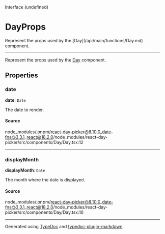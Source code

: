 <SectionTitle>Interface (undefined)</SectionTitle>

# DayProps

<Description>
Represent the props used by the [Day](/api/main/functions/Day.md) component.
</Description>

---

Represent the props used by the [Day](/api/main/functions/Day.md) component.

## Properties

<a id="date" name="date"></a>

### date

<SignatureMemberIdentifier>**date**: `Date`</SignatureMemberIdentifier>

The date to render.

#### Source

node\_modules/.pnpm/react-day-picker@8.10.0\_date-fns@3.3.1\_react@18.2.0/node\_modules/react-day-picker/src/components/Day/Day.tsx:12

***

<a id="displaymonth" name="displaymonth"></a>

### displayMonth

<SignatureMemberIdentifier>**displayMonth**: `Date`</SignatureMemberIdentifier>

The month where the date is displayed.

#### Source

node\_modules/.pnpm/react-day-picker@8.10.0\_date-fns@3.3.1\_react@18.2.0/node\_modules/react-day-picker/src/components/Day/Day.tsx:10

***

Generated using [TypeDoc](https://typedoc.org) and [typedoc-plugin-markdown](https://typedoc-plugin-markdown.org).
